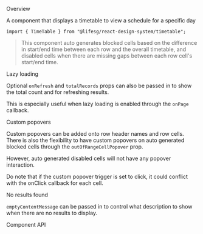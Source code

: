
<Meta of={TimeTableStories} />

<Title>TimeTable</Title>

<Secondary>Overview</Secondary>

A component that displays a timetable to view a schedule for a specific day

```tsx
import { TimeTable } from "@lifesg/react-design-system/timetable";
```

> This component auto generates blocked cells based on the difference in
> start/end time between each row and the overall timetable, and disabled cells
> when there are missing gaps between each row cell's start/end time.

<Canvas of={TimeTableStories.Default} />

<Secondary>Lazy loading</Secondary>

Optional `onRefresh` and `totalRecords` props can also be passed in to show the
total count and for refreshing results.

This is especially useful when lazy loading is enabled through the `onPage`
callback.

<Canvas of={TimeTableStories.LazyLoading} />

<Secondary>Custom popovers</Secondary>

Custom popovers can be added onto row header names and row cells. There is also
the flexibility to have custom popovers on auto generated blocked cells through
the `outOfRangeCellPopover` prop.

However, auto generated disabled cells will not have any popover interaction.

Do note that if the custom popover trigger is set to click, it could conflict
with the onClick callback for each cell.

<Canvas of={TimeTableStories.CustomPopovers} />

<Secondary>No results found</Secondary>

`emptyContentMessage` can be passed in to control what description to show when there are no
results to display.

<Canvas of={TimeTableStories.EmptyContent} />

<Secondary>Component API</Secondary>

<PropsTable />
